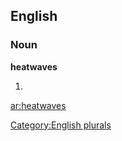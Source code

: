 ==English==

===Noun===
'''heatwaves'''

# {{plural of|[[heatwave]]}}

[[Category:English plurals]]

[[ar:heatwaves]]